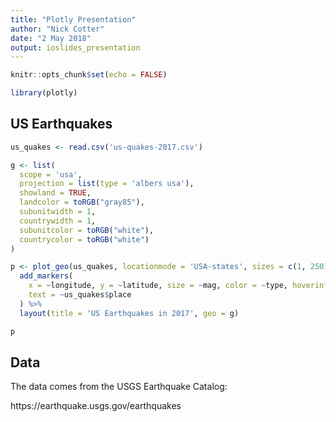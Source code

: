 ```yaml
---
title: "Plotly Presentation"
author: "Nick Cotter"
date: "2 May 2018"
output: ioslides_presentation
---
```


```r
knitr::opts_chunk$set(echo = FALSE)
```

```r
library(plotly)
```

## US Earthquakes

```r

us_quakes <- read.csv('us-quakes-2017.csv')

g <- list(
  scope = 'usa',
  projection = list(type = 'albers usa'),
  showland = TRUE,
  landcolor = toRGB("gray85"),
  subunitwidth = 1,
  countrywidth = 1,
  subunitcolor = toRGB("white"),
  countrycolor = toRGB("white")
)

p <- plot_geo(us_quakes, locationmode = 'USA-states', sizes = c(1, 250)) %>%
  add_markers(
    x = ~longitude, y = ~latitude, size = ~mag, color = ~type, hoverinfo = "text",
    text = ~us_quakes$place
  ) %>%
  layout(title = 'US Earthquakes in 2017', geo = g)

p

```

## Data

The data comes from the USGS Earthquake Catalog:

https://earthquake.usgs.gov/earthquakes

